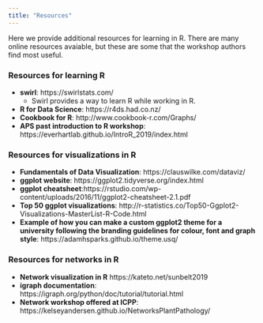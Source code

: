 ```yaml
---
title: "Resources"
---
```


Here we provide additional resources for learning in R. There are many online resources avaiable, but these are some that the workshop authors find most useful. 

### Resources for learning R

 * **swirl**: https://swirlstats.com/ 
    - Swirl provides a way to learn R while working in R. 
 * **R for Data Science**: https://r4ds.had.co.nz/
 * **Cookbook for R**: http://www.cookbook-r.com/Graphs/ 
 * **APS past introduction to R workshop**: https://everhartlab.github.io/IntroR_2019/index.html
    
### Resources for visualizations in R
 
 * **Fundamentals of Data Visualization**: https://clauswilke.com/dataviz/
 * **ggplot website**:  https://ggplot2.tidyverse.org/index.html 
 * **ggplot cheatsheet**:https://rstudio.com/wp-content/uploads/2016/11/ggplot2-cheatsheet-2.1.pdf
 * **Top 50 ggplot visualizations**:  http://r-statistics.co/Top50-Ggplot2-Visualizations-MasterList-R-Code.html
 * **Example of how you can make a custom ggplot2 theme for a university following the branding guidelines for colour, font and graph style**: https://adamhsparks.github.io/theme.usq/

### Resources for networks in R

 * **Network visualization in R** https://kateto.net/sunbelt2019
 * **igraph documentation**: https://igraph.org/python/doc/tutorial/tutorial.html
 * **Network workshop offered at ICPP**: https://kelseyandersen.github.io/NetworksPlantPathology/



